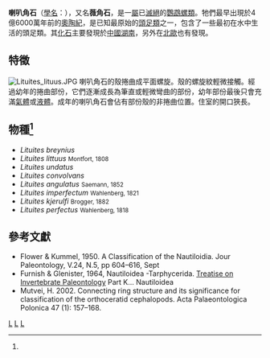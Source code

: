 {{Automatic Taxobox
| taxon = Lituites
| authority = Bertrand, 1763<ref name="Fossilworks">{{Cite web |url = http://fossilworks.org/bridge.pl?a=taxonInfo&taxon_no=13184 |title = Fossilworks: Lituites |language = en |accessdate = 2018-04-21 |archive-date = 2018-04-21 |archive-url = https://web.archive.org/web/20180421163428/http://fossilworks.org/bridge.pl?a=taxonInfo&taxon_no=13184 |dead-url = no }}</ref>
| fossil_range = {{fossilrange|463.5}}
| image = Lituites.jpg
| image_caption = ''Lituites littuus''
| subdivision_ranks = [[種|種]]
| subdivision = 見內文
}}

'''喇叭角石'''（[[學名|學名]]：{{lang|la|'''''Lituites'''''}}），又名'''薇角石'''，是一[[屬|屬]]已[[滅絕|滅絕]]的[[鸚鵡螺亞綱|鸚鵡螺類]]。牠們最早出現於4億6000萬年前的[[奧陶紀|奧陶紀]]，是已知最原始的[[頭足類|頭足類]]之一，包含了一些最初在水中生活的頭足類。其[[化石|化石]]主要發現於[[中國|中國]][[湖南|湖南]]，另外在[[北歐|北歐]]也有發現。

== 特徵 ==
[[Image:Lituites_lituus.JPG|thumb]]
喇叭角石的殼捲曲成平面螺旋。殼的螺旋紋輕微接觸。經過幼年的捲曲部份，它們逐漸成長為筆直或輕微彎曲的部份，幼年部份最後只會充滿[[氣體|氣體]]或[[液體|液體]]。成年的喇叭角石會佔有部份殼的非捲曲位置。住室的開口狹長。

== 物種<ref name="Fossilworks" /> ==
*''Lituites breynius'' <small></small>
*''Lituites littuus'' <small>Montfort, 1808</small>
*''Lituites undatus'' <small></small>
*''Lituites convolvans'' <small></small>
*''Lituites angulatus'' <small>Saemann, 1852</small>
*''Lituites imperfectum'' <small>Wahlenberg, 1821</small>
*''Lituites kjerulfi'' <small>Brogger, 1882</small>
*''Lituites perfectus'' <small>Wahlenberg, 1818</small>

== 參考文獻 ==
{{reflist}}
*Flower & Kummel, 1950. A Classification of the Nautiloidia. Jour Paleontology, V.24, N.5, pp 604–616, Sept
*Furnish & Glenister, 1964, Nautiloidea -Tarphycerida. [[Treatise_on_Invertebrate_Paleontology|Treatise on Invertebrate Paleontology]] Part K... Nautiloidea
*Mutvei, H. 2002. Connecting ring structure and its significance for classification of the orthoceratid cephalopods. Acta Palaeontologica Polonica 47 (1): 157–168.

{{Taxonbar}}
[[Category:喇叭角石科|L]]
[[Category:奧陶紀動物|L]]
[[Category:_1763年描述的分类群|L]]